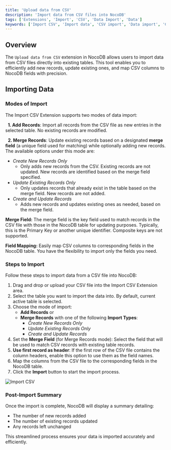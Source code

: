 ```yaml
---
title: 'Upload data from CSV'
description: 'Import data from CSV files into NocoDB'
tags: ['Extensions', 'Import', 'CSV', 'Data Import', 'Data']
keywords: ['Import CSV', 'Import data', 'CSV import', 'Data import', 'CSV files']
---
```


## Overview
The `Upload data from CSV` extension in NocoDB allows users to import data from CSV files directly into existing tables. This tool enables you to efficiently add new records, update existing ones, and map CSV columns to NocoDB fields with precision.

## Importing Data
### Modes of Import
The Import CSV Extension supports two modes of data import: 

&nbsp; **1. Add Records**: Import all records from the CSV file as new entries in the selected table. No existing records are modified. 

&nbsp; **2. Merge Records**: Update existing records based on a designated **merge field** (a unique field used for matching) while optionally adding new records. The available options under this mode are:
  - *Create New Records Only*
    - Only adds new records from the CSV. Existing records are not updated. New records are identified based on the merge field specified.
  - *Update Existing Records Only* 
    - Only updates records that already exist in the table based on the merge field. New records are not added.
  - *Create and Update Records*
    - Adds new records and updates existing ones as needed, based on the merge field.

**Merge Field:** The merge field is the key field used to match records in the CSV file with those in the NocoDB table for updating purposes. Typically, this is the Primary Key or another unique identifier. Composite keys are not supported.

**Field Mapping:** Easily map CSV columns to corresponding fields in the NocoDB table. You have the flexibility to import only the fields you need.

### Steps to Import
Follow these steps to import data from a CSV file into NocoDB:
1. Drag and drop or upload your CSV file into the Import CSV Extension area.
2. Select the table you want to import the data into. By default, current active table is selected.
3. Choose the mode of import: 
    - **Add Records** or
    - **Merge Records** with one of the following **Import Types**:
      - *Create New Records Only* 
      - *Update Existing Records Only*  
      - *Create and Update Records*
4. Set the **Merge Field** (for Merge Records mode): Select the field that will be used to match CSV records with existing table records.
5. **Use first record as header**: If the first row of the CSV file contains the column headers, enable this option to use them as the field names. 
6. Map the columns from the CSV file to the corresponding fields in the NocoDB table.
7. Click the **Import** button to start the import process.

![Import CSV](/img/v2/extensions/upload-csv.png)

### Post-Import Summary
Once the import is complete, NocoDB will display a summary detailing:
  - The number of new records added
  - The number of existing records updated
  - Any records left unchanged

This streamlined process ensures your data is imported accurately and efficiently.


